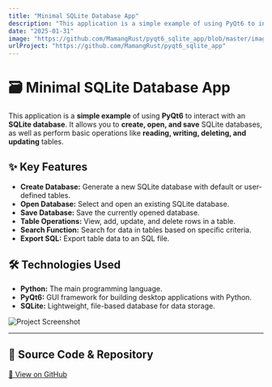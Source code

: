 ```yaml
---
title: "Minimal SQLite Database App"
description: "This application is a simple example of using PyQt6 to interact with an SQLite database."
date: "2025-01-31"
image: "https://github.com/MamangRust/pyqt6_sqlite_app/blob/master/images/image.png?raw=true"
urlProject: "https://github.com/MamangRust/pyqt6_sqlite_app"
---
```


# 🗃️ Minimal SQLite Database App

This application is a **simple example** of using **PyQt6** to interact with an **SQLite database**. It allows you to **create, open, and save** SQLite databases, as well as perform basic operations like **reading, writing, deleting, and updating** tables.

## ✨ Key Features
- **Create Database:** Generate a new SQLite database with default or user-defined tables.
- **Open Database:** Select and open an existing SQLite database.
- **Save Database:** Save the currently opened database.
- **Table Operations:** View, add, update, and delete rows in a table.
- **Search Function:** Search for data in tables based on specific criteria.
- **Export SQL:** Export table data to an SQL file.

## 🛠 Technologies Used
- **Python:** The main programming language.
- **PyQt6:** GUI framework for building desktop applications with Python.
- **SQLite:** Lightweight, file-based database for data storage.

![Project Screenshot](https://github.com/MamangRust/pyqt6_sqlite_app/blob/master/images/image.png?raw=true)

---

## 🔗 Source Code & Repository  
[📌 View on GitHub](https://github.com/MamangRust/pyqt6_sqlite_app)
